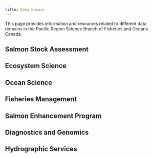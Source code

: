 ```yaml
---
title: Data Domain
---
```



This page provides information and resources related to different data domains in the Pacific Region Science Branch of Fisheries and Oceans Canada.

## Salmon Stock Assessment

## Ecosystem Science


## Ocean Science


## Fisheries Management


## Salmon Enhancement Program


## Diagnostics and Genomics


## Hydrographic Services


